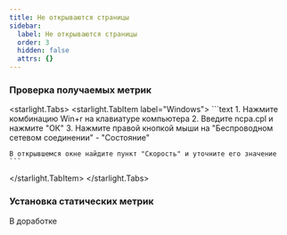 ```yaml
---
title: Не открываются страницы
sidebar:
  label: Не открываются страницы
  order: 3
  hidden: false
  attrs: {}
---
```


### Проверка получаемых метрик

<starlight.Tabs>
  <starlight.TabItem label="Windows">
    ```text
    1. Нажмите комбинацию Win+r на клавиатуре компьютера
    2. Введите ncpa.cpl и нажмите "ОК"
    3. Нажмите правой кнопкой мыши на "Беспроводном сетевом соединении" - "Состояние"

    В открывшемся окне найдите пункт "Скорость" и уточните его значение
    ```
  </starlight.TabItem>
</starlight.Tabs>

### Установка статических метрик

В доработке
